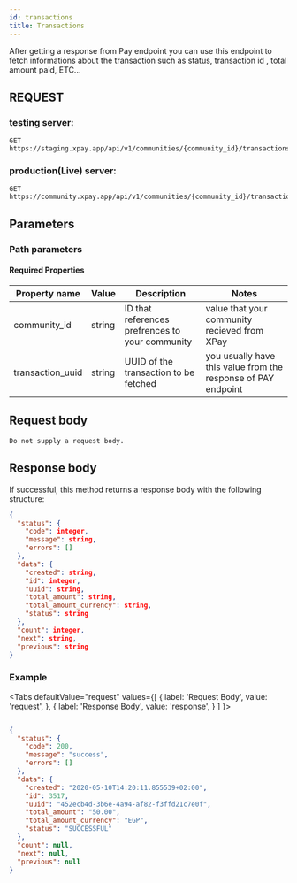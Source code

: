 ```yaml
---
id: transactions
title: Transactions
---
```



After getting a response from Pay endpoint you can use this endpoint to fetch informations about the transaction such as status, transaction id , total amount paid, ETC...

## REQUEST

### testing server:

```http
GET https://staging.xpay.app/api/v1/communities/{community_id}/transactions/{transaction_uuid}/
```

### production(Live) server:

```http
GET https://community.xpay.app/api/v1/communities/{community_id}/transactions/{transaction_uuid}/
```

## Parameters

### Path parameters

#### Required Properties

| Property name    | Value  | Description                                     | Notes                                                         |
| ---------------- | ------ | ----------------------------------------------- | ------------------------------------------------------------- |
| community_id     | string | ID that references prefrences to your community | value that your community recieved from XPay                  |
| transaction_uuid | string | UUID of the transaction to be fetched           | you usually have this value from the response of PAY endpoint |

## Request body

    Do not supply a request body.

## Response body

If successful, this method returns a response body with the following structure:

```json
{
  "status": {
    "code": integer,
    "message": string,
    "errors": []
  },
  "data": {
    "created": string,
    "id": integer,
    "uuid": string,
    "total_amount": string,
    "total_amount_currency": string,
    "status": string
  },
  "count": integer,
  "next": string,
  "previous": string
}
```

### Example

<Tabs
  defaultValue="request"
  values={[
    { label: 'Request Body', value: 'request', },
    { label: 'Response Body', value: 'response', }  ]
}>
<TabItem value="request">

```json

```

</TabItem>
<TabItem value="response">

```json
{
  "status": {
    "code": 200,
    "message": "success",
    "errors": []
  },
  "data": {
    "created": "2020-05-10T14:20:11.855539+02:00",
    "id": 3517,
    "uuid": "452ecb4d-3b6e-4a94-af82-f3ffd21c7e0f",
    "total_amount": "50.00",
    "total_amount_currency": "EGP",
    "status": "SUCCESSFUL"
  },
  "count": null,
  "next": null,
  "previous": null
}
```

</TabItem>
</Tabs>
